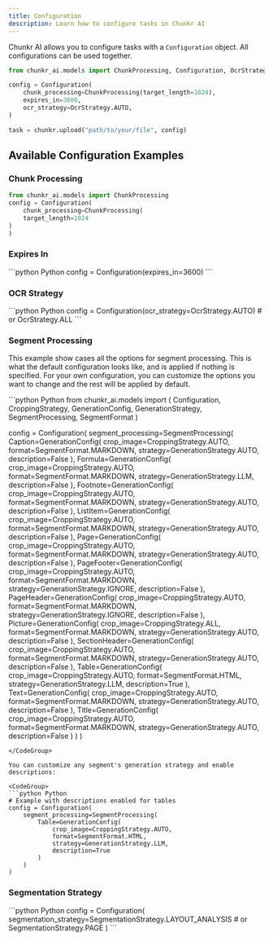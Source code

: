 ```yaml
---
title: Configuration
description: Learn how to configure tasks in Chunkr AI
---
```


Chunkr AI allows you to configure tasks with a `Configuration` object. All configurations can be used together.

<CodeGroup> 

```python Python
from chunkr_ai.models import ChunkProcessing, Configuration, OcrStrategy

config = Configuration(
    chunk_processing=ChunkProcessing(target_length=1024),
    expires_in=3600,
    ocr_strategy=OcrStrategy.AUTO,
)

task = chunkr.upload("path/to/your/file", config)
```
</CodeGroup>

## Available Configuration Examples

### Chunk Processing
<CodeGroup> 

```python Python
from chunkr_ai.models import ChunkProcessing
config = Configuration(
    chunk_processing=ChunkProcessing(
    target_length=1024
)
)
```
</CodeGroup>

### Expires In

<CodeGroup> 
```python Python
config = Configuration(expires_in=3600)
```
</CodeGroup>

### OCR Strategy

<CodeGroup> 
```python Python
config = Configuration(ocr_strategy=OcrStrategy.AUTO) # or OcrStrategy.ALL
```
</CodeGroup>

### Segment Processing

This example show cases all the options for segment processing. This is what the default configuration looks like, and is applied if nothing is specified.
For your own configuration, you can customize the options you want to change and the rest will be applied by default.

<CodeGroup> 
```python Python
from chunkr_ai.models import (
    Configuration, 
    CroppingStrategy, 
    GenerationConfig, 
    GenerationStrategy, 
    SegmentProcessing,
    SegmentFormat
  )
  
  config = Configuration(
      segment_processing=SegmentProcessing(
          Caption=GenerationConfig(
              crop_image=CroppingStrategy.AUTO,
              format=SegmentFormat.MARKDOWN,
              strategy=GenerationStrategy.AUTO,
              description=False
          ),
          Formula=GenerationConfig(
              crop_image=CroppingStrategy.AUTO,
              format=SegmentFormat.MARKDOWN,
              strategy=GenerationStrategy.LLM,
              description=False
          ),
          Footnote=GenerationConfig(
              crop_image=CroppingStrategy.AUTO,
              format=SegmentFormat.MARKDOWN,
              strategy=GenerationStrategy.AUTO,
              description=False
          ),
          ListItem=GenerationConfig(
              crop_image=CroppingStrategy.AUTO,
              format=SegmentFormat.MARKDOWN,
              strategy=GenerationStrategy.AUTO,
              description=False
          ),
          Page=GenerationConfig(
              crop_image=CroppingStrategy.AUTO,
              format=SegmentFormat.MARKDOWN,
              strategy=GenerationStrategy.AUTO,
              description=False
          ),
          PageFooter=GenerationConfig(
              crop_image=CroppingStrategy.AUTO,
              format=SegmentFormat.MARKDOWN,
              strategy=GenerationStrategy.IGNORE,
              description=False
          ),
          PageHeader=GenerationConfig(
              crop_image=CroppingStrategy.AUTO,
              format=SegmentFormat.MARKDOWN,
              strategy=GenerationStrategy.IGNORE,
              description=False
          ),
          Picture=GenerationConfig(
              crop_image=CroppingStrategy.ALL, 
              format=SegmentFormat.MARKDOWN,
              strategy=GenerationStrategy.AUTO,
              description=False
          ),
          SectionHeader=GenerationConfig(
              crop_image=CroppingStrategy.AUTO,
              format=SegmentFormat.MARKDOWN,
              strategy=GenerationStrategy.AUTO,
              description=False
          ),
          Table=GenerationConfig(
              crop_image=CroppingStrategy.AUTO,
              format=SegmentFormat.HTML,
              strategy=GenerationStrategy.LLM,
              description=True
          ),
          Text=GenerationConfig(
              crop_image=CroppingStrategy.AUTO,
              format=SegmentFormat.MARKDOWN,
              strategy=GenerationStrategy.AUTO,
              description=False
          ),
          Title=GenerationConfig(
              crop_image=CroppingStrategy.AUTO,
              format=SegmentFormat.MARKDOWN,
              strategy=GenerationStrategy.AUTO,
              description=False
          )
      )
  )
  ```
</CodeGroup>

You can customize any segment's generation strategy and enable descriptions:

<CodeGroup> 
```python Python
# Example with descriptions enabled for tables
  config = Configuration(
      segment_processing=SegmentProcessing(
          Table=GenerationConfig(
              crop_image=CroppingStrategy.AUTO,
              format=SegmentFormat.HTML,
              strategy=GenerationStrategy.LLM,
              description=True
          )
      )
  )
```
</CodeGroup>

### Segmentation Strategy

<CodeGroup> 
```python Python
config = Configuration(
    segmentation_strategy=SegmentationStrategy.LAYOUT_ANALYSIS # or SegmentationStrategy.PAGE
)
```
</CodeGroup>
